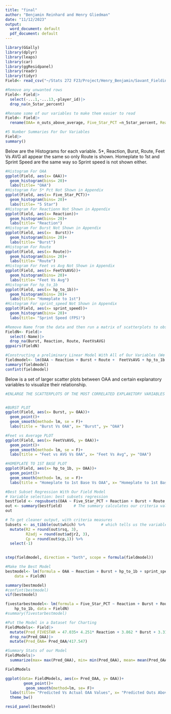 ```yaml
---
title: "final"
author: "Benjamin Reinhard and Henry Gliedman"
date: "11/12/2023"
output:
  word_document: default
  pdf_document: default
---
```


```r
library(GGally)
library(dplyr)
library(leaps)
library(car)
library(ggResidpanel)
library(readr)
library(tidyr)
Field<- read_csv("~/Stats 272 F23/Project/Henry_Benjamin/Savant_Fielding2.csv")

#Remove any unwanted rows
Field<- Field|>
  select(-...1,-...13,-player_id)|>
  drop_na(n_5star_percent)

```
```r
#Rename some of our variables to make them easier to read
Field<- Field|>
  rename(OAA= n_outs_above_average, Five_Star_PCT =n_5star_percent, Reaction = rel_league_reaction_distance, Burst= rel_league_burst_distance, Route= rel_league_routing_distance, FeetVsAVG= rel_league_bootup_distance, Name= `last_name, first_name`)
```
```r
#5 Number Summaries For Our Variables
Field|>
summary()
```

Below are the Histograms for each variable. 5*, Reaction, Burst, Route, Feet Vs AVG all appear the same so only Route is shown. Homeplate to 1st and Sprint Speed are the same way so Sprint speed is not shown either. 

```r
#Histogram For OAA
ggplot(Field, aes(x= OAA))+
  geom_histogram(bins= 20)+
  labs(title= "OAA")
#Histogram For 5* Pct Not Shown in Appendix
ggplot(Field, aes(x= Five_Star_PCT))+
  geom_histogram(bins= 20)+
  labs(title= "5 Star")
#Histogram For Reactionn Not Shown in Appendix
ggplot(Field, aes(x= Reaction))+
  geom_histogram(bins= 20)+
  labs(title= "Reaction")
#Histogram For Burst Not Shown in Appendix
ggplot(Field, aes(x=  Burst))+
  geom_histogram(bins= 20)+
  labs(title= "Burst")
#Histogram For Route
ggplot(Field, aes(x= Route))+
  geom_histogram(bins= 20)+
  labs(title= "Route")
#Histogram For Feet vs Avg Not Shown in Appendix
ggplot(Field, aes(x= FeetVsAVG))+
  geom_histogram(bins= 20)+
  labs(title= "Feet Vs Avg")
#Histogram For hp_to_1b
ggplot(Field, aes(x= hp_to_1b))+
  geom_histogram(bins= 20)+
  labs(title= "Homeplate to 1st")
#Histogram For sprint_speed Not Shown in Appendix
ggplot(Field, aes(x= sprint_speed))+
  geom_histogram(bins= 20)+
  labs(title= "Sprint Speed (FPS)")


```

```r
#Remove Name from the data and then run a matrix of scatterplots to observe correlations in our data
FieldN<- Field|>
  select(-Name)|>
  drop_na(Burst, Reaction, Route, FeetVsAVG)
ggpairs(FieldN)
```
```r
#Constructing a preliminary Linear Model With All of Our Variables (We will use the FieldN dataset since it removed the NA values and doesn't have name)
fieldmodel<- lm(OAA ~ Reaction + Burst + Route +  FeetVsAVG + hp_to_1b + sprint_speed, data= FieldN)
summary(fieldmodel)
confint(fieldmodel)

```
Below is a set of larger scatter plots between OAA and certain explanatory variables to visualize their relationship.

```r
#ENLARGE THE SCATTERPLOTS OF THE MOST CORRELATED EXPLANITORY VARIABLES TO OAA 


#BURST PLOT
ggplot(Field, aes(x= Burst, y= OAA))+
  geom_point()+
  geom_smooth(method= lm, se = F)+
  labs(title = "Burst Vs OAA", x= "Burst", y= "OAA")

#Feet vs Average PLOT
ggplot(Field, aes(x= FeetVsAVG, y= OAA))+
  geom_point()+
  geom_smooth(method= lm, se = F)+
  labs(title = "Feet vs AVG Vs OAA", x= "Feet Vs Avg", y= "OAA")

#HOMEPLATE TO 1ST BASE PLOT
ggplot(Field, aes(x= hp_to_1b, y= OAA))+
  geom_point()+
  geom_smooth(method= lm, se = F)+
  labs(title = "Homeplate to 1st Base Vs OAA", x= "Homeplate to 1st Base", y= "OAA")

```

```r
#Best Subset Regression With Our Field Model
# Variable selection: best subsets regression
bestfield <- regsubsets(OAA ~ Five_Star_PCT + Reaction + Burst + Route +  FeetVsAVG + hp_to_1b + sprint_speed, data= FieldN, nbest = 2)
out <- summary(bestfield)     # The summary calculates our criteria values so we should save it
out

# To get cleaner output, with criteria measures 
Subsets <- as_tibble(out$which) %>%       # which tells us the variables in each model
  mutate(R2 = round(out$rsq, 3),          
         R2adj = round(out$adjr2, 3),
         Cp = round(out$cp,1)) %>%
  select(-1)
         
```

```r
step(fieldmodel, direction = "both", scope = formula(fieldmodel))
```

```r
#Make the Best Model
bestmodel<- lm(formula = OAA ~ Reaction + Burst + hp_to_1b + sprint_speed, 
    data = FieldN)

summary(bestmodel)
#confint(bestmodel)
vif(bestmodel)

fivestarbestmodel<- lm(formula = Five_Star_PCT ~ Reaction + Burst + Route + FeetVsAVG + 
    hp_to_1b, data = FieldN)
#summary(fivestarbestmodel)

#Put the Model in a Dataset for Charting
FieldModels<- Field|>
  mutate(Pred_FIVESTAR = 47.035+ 4.251* Reaction + 3.862 * Burst + 3.318 * Route- 2.657 * FeetVsAVG- 9.647 * hp_to_1b, Pred_OAA= -12.687 + 1.379 * Reaction + 2982 * Burst- 3.591 * hp_to_1b + 1.054 * sprint_speed )|>
  drop_na(Pred_OAA)|>
  mutate(Pred_OAA= Pred_OAA/417.547)

#Summary Stats of our Model
FieldModels|>
  summarize(max= max(Pred_OAA), min= min(Pred_OAA), mean= mean(Pred_OAA), mean_oaa= mean(OAA))

FieldModels

ggplot(data= FieldModels, aes(x= Pred_OAA, y= OAA))+ 
        geom_point()+
         geom_smooth(method=lm, se= F)+
  labs(title= "Predicted Vs Actual OAA Values", x= "Predicted Outs Above Average", y= "Actual Outs Above Average", subtitle = "Adjusted R^2= .5033", caption = "All Data From Baseball Savant")+
  theme_bw()

resid_panel(bestmodel)
```

